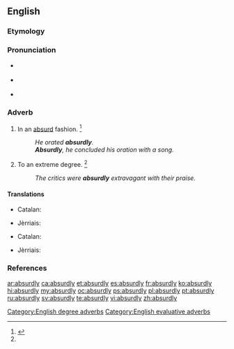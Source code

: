 ==English==

===Etymology===
{{suffix|absurd|ly}}

===Pronunciation===
* {{a|RP}} {{IPA|/əbˈsɜːd.li/}}
* {{a|US}} {{IPA|/æbˈsɝd.li/|/æbˈzɝd.li/|/əbˈsɝd.li/|/əbˈzɝd.li/}}
* {{audio|en-us-absurdly.ogg|Audio (US)}}

===Adverb===
{{en-adv}}

# In an [[absurd]] fashion. {{defdate|First attested in the mid 16<sup>th</sup> century.}}<ref name=SOED>{{reference-book | last =| first = | authorlink =  | coauthors =  | editor =Brown, Lesley  | others =  | title = The Shorter Oxford English Dictionary | origdate =  | origyear = 1933| origmonth =  | url =  | format =  | accessdate =  | accessyear =  | accessmonth =  | edition = 5th | date =  | year =2003| month =  | publisher =Oxford University Press  | location =Oxford, UK | language =  | id =  | doi = | isbn =978-0-19-860575-7 | lccn = | ol = | pages =10| chapter =  | chapterurl =  | quote =}}</ref>
#: ''He orated '''absurdly'''.''
#: '''''Absurdly''', he concluded his oration with a song.''
# To an extreme degree. {{defdate|First attested in the mid 16<sup>th</sup> century.}}<ref name=SOED/>
#: ''The critics were '''absurdly''' extravagant with their praise.''

====Translations====
{{trans-top|in an absurd fashion}}
* Catalan: {{t+|ca|absurdament}}
{{trans-mid}}
* Jèrriais: {{t|roa-jer|absurdément}}
{{trans-bottom}}

{{trans-top|to an extreme degree}}
* Catalan: {{t+|ca|absurdament}}
{{trans-mid}}
* Jèrriais: {{t|roa-jer|absurdément}}
{{trans-bottom}}

===References===
<references/>

[[Category:English degree adverbs]]
[[Category:English evaluative adverbs]]

[[ar:absurdly]]
[[ca:absurdly]]
[[et:absurdly]]
[[es:absurdly]]
[[fr:absurdly]]
[[ko:absurdly]]
[[hi:absurdly]]
[[my:absurdly]]
[[oc:absurdly]]
[[ps:absurdly]]
[[pl:absurdly]]
[[pt:absurdly]]
[[ru:absurdly]]
[[sv:absurdly]]
[[te:absurdly]]
[[vi:absurdly]]
[[zh:absurdly]]